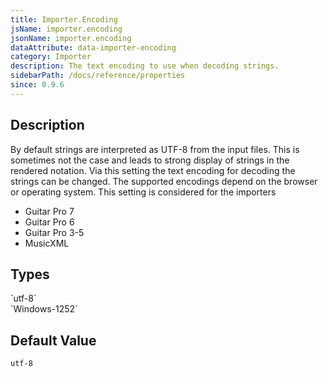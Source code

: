 ```yaml
---
title: Importer.Encoding
jsName: importer.encoding
jsonName: importer.encoding
dataAttribute: data-importer-encoding
category: Importer
description: The text encoding to use when decoding strings.
sidebarPath: /docs/reference/properties
since: 0.9.6
---
```



## Description

By default strings are interpreted as UTF-8 from the input files. This is sometimes not the case and leads to strong display
of strings in the rendered notation. Via this setting the text encoding for decoding the strings can be changed. The supported
encodings depend on the browser or operating system. This setting is considered for the importers

* Guitar Pro 7
* Guitar Pro 6
* Guitar Pro 3-5
* MusicXML

<PropertyDescription metadata={metadata} />

## Types

<TypeTable>
    <TypeRow name="string" type="all">
        `utf-8` <br /> 
        `Windows-1252`
    </TypeRow>
</TypeTable>

## Default Value

`utf-8`